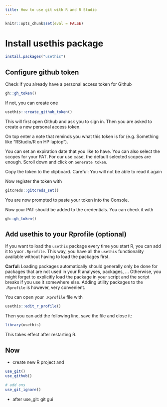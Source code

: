 ```yaml
---
title: How to use git with R and R Studio
---
```


```r
knitr::opts_chunk$set(eval = FALSE)
```


# Install usethis package

```r
install.packages("usethis")
```

## Configure github token

Check if you already have a personal access token for Github

```r
gh::gh_token()
```

If not, you can create one

```r
usethis::create_github_token()
```

This will first open Github and ask you to sign in. Then you are asked to create a new personal access token.

On top enter a note that reminds you what this token is for (e.g. Something like "RStudio/R on HP laptop").

You can set an expiration date that you like to have.
You can also select the scopes for your PAT. For our use case, the default selected scopes are enough.
Scroll down and click on `Generate token`.

Copy the token to the clipboard. Careful: You will not be able to read it again

Now register the token with

```r
gitcreds::gitcreds_set()
```
You are now prompted to paste your token into the Console.

Now your PAT should be added to the credentials. You can check it with

```r
gh::gh_token()
```

## Add usethis to your Rprofile (optional)

If you want to load the `usethis` package every time you start R, you can add it to yuor `.Rprofile`. This way, you have all the `usethis` functionality available without having to load the packages first.

**Carful: ** Loading packages automatically should generally only be done for packages that are not used in your R analyses, packages, ... Otherwise, you might forget to explicitly load the package in your script and the script breaks if you use it somewhere else. Adding utility packages to the `.Rprofile` is however, very convenient.

You can open your `.Rprofile` file with 
```r
usethis::edit_r_profile()
```
Then you can add the following line, save the file and close it:

```r
library(usethis)
```

This takes effect after restarting R.

## Now

- create new R project and 

```r
use_git()
use_github()

# add ons
use_git_ignore()
```

- after use_git: git gui


